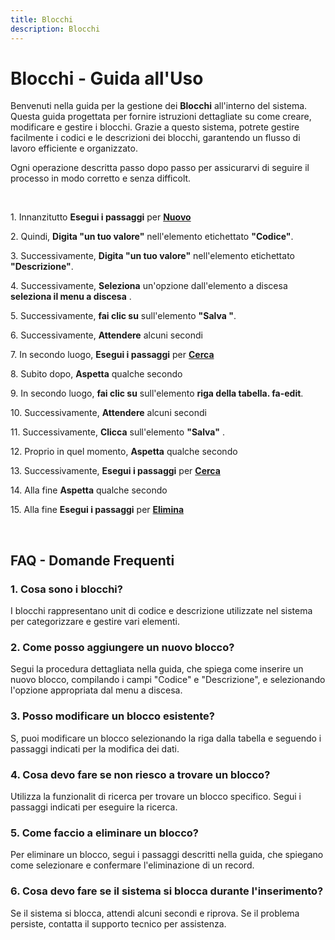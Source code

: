 ```yaml
---
title: Blocchi
description: Blocchi
---
```

# Blocchi \- Guida all\'Uso

Benvenuti nella guida per la gestione dei **Blocchi** all\'interno del sistema\. Questa guida  progettata per fornire istruzioni dettagliate su come creare\, modificare e gestire i blocchi\. Grazie a questo sistema\, potrete gestire facilmente i codici e le descrizioni dei blocchi\, garantendo un flusso di lavoro efficiente e organizzato\.

Ogni operazione  descritta passo dopo passo per assicurarvi di seguire il processo in modo corretto e senza difficolt\.

&nbsp;

1\. Innanzitutto **Esegui i passaggi** per **[Nuovo](/docs/Z_Operazioni%20base/Nuovo)**

2\. Quindi\, **Digita \"un tuo valore\"** nell\'elemento etichettato **\"Codice\"**\.

3\. Successivamente\, **Digita \"un tuo valore\"** nell\'elemento etichettato **\"Descrizione\"**\.

4\. Successivamente\, **Seleziona** un\'opzione dall\'elemento a discesa **seleziona il menu a discesa** \.

5\. Successivamente\, **fai clic su** sull\'elemento **\"Salva \"**\.

6\. Successivamente\, **Attendere** alcuni secondi

7\. In secondo luogo\, **Esegui i passaggi** per **[Cerca](/docs/Z_Operazioni%20base/Cerca)**

8\. Subito dopo\, **Aspetta** qualche secondo

9\. In secondo luogo\, **fai clic su** sull\'elemento **riga della tabella\. fa\-edit**\.

10\. Successivamente\, **Attendere** alcuni secondi

11\. Successivamente\, **Clicca** sull\'elemento **\"Salva\"** \.

12\. Proprio in quel momento\, **Aspetta** qualche secondo

13\. Successivamente\, **Esegui i passaggi** per **[Cerca](/docs/Z_Operazioni%20base/Cerca)**

14\. Alla fine **Aspetta** qualche secondo

15\. Alla fine **Esegui i passaggi** per **[Elimina](/docs/Z_Operazioni%20base/Elimina)**

&nbsp;

## FAQ \- Domande Frequenti

### 1\. **Cosa sono i blocchi\?**

I blocchi rappresentano unit di codice e descrizione utilizzate nel sistema per categorizzare e gestire vari elementi\.

### 2\. **Come posso aggiungere un nuovo blocco\?**

Segui la procedura dettagliata nella guida\, che spiega come inserire un nuovo blocco\, compilando i campi \"Codice\" e \"Descrizione\"\, e selezionando l\'opzione appropriata dal menu a discesa\.

### 3\. **Posso modificare un blocco esistente\?**

S\, puoi modificare un blocco selezionando la riga dalla tabella e seguendo i passaggi indicati per la modifica dei dati\.

### 4\. **Cosa devo fare se non riesco a trovare un blocco\?**

Utilizza la funzionalit di ricerca per trovare un blocco specifico\. Segui i passaggi indicati per eseguire la ricerca\.

### 5\. **Come faccio a eliminare un blocco\?**

Per eliminare un blocco\, segui i passaggi descritti nella guida\, che spiegano come selezionare e confermare l\'eliminazione di un record\.

### 6\. **Cosa devo fare se il sistema si blocca durante l\'inserimento\?**

Se il sistema si blocca\, attendi alcuni secondi e riprova\. Se il problema persiste\, contatta il supporto tecnico per assistenza\.